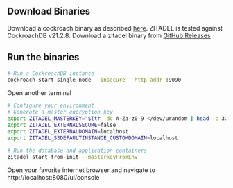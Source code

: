 ## Download Binaries

Download a cockroach binary as described [here](https://www.cockroachlabs.com/docs/v21.2/install-cockroachdb).
ZITADEL is tested against CockroachDB v21.2.8.
Download a zitadel binary from [GitHub Releases](https://github.com/zitadel/zitadel/releases/tag/untagged-e4e4e9ec5ed75e12776a)

## Run the binaries

```bash
# Run a CockroachDB instance
cockroach start-single-node --insecure --http-addr :9090
```

Open another terminal

```bash
# Configure your environment
# Generate a master encryption key
export ZITADEL_MASTERKEY="$(tr -dc A-Za-z0-9 </dev/urandom | head -c 32)"
export ZITADEL_EXTERNALSECURE=false
export ZITADEL_EXTERNALDOMAIN=localhost
export ZITADEL_S3DEFAULTINSTANCE_CUSTOMDOMAIN=localhost

# Run the database and application containers
zitadel start-from-init --masterkeyFromEnv
```

Open your favorite internet browser and navigate to http://localhost:8080/ui/console
